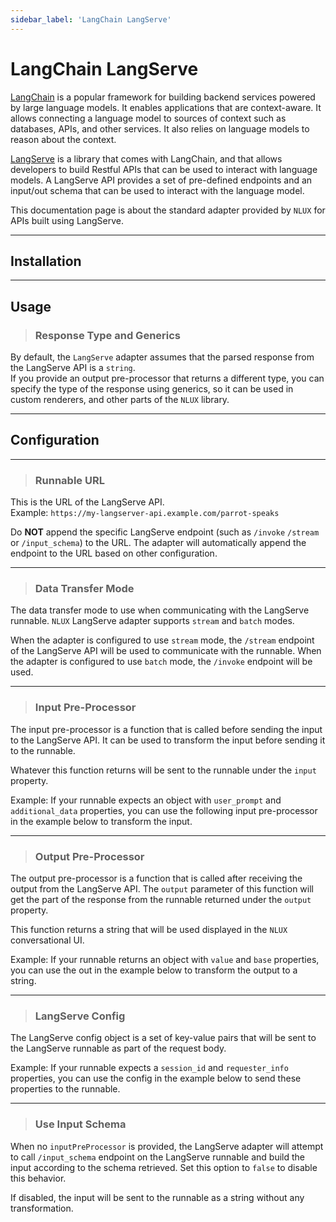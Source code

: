 ```yaml
---
sidebar_label: 'LangChain LangServe'
---
```













# LangChain LangServe

[LangChain](https://www.langchain.com/) is a popular framework for building backend services powered by large language
models. It enables applications that are context-aware. It allows connecting a language model to sources of context
such as databases, APIs, and other services. It also relies on language models to reason about the context.

[LangServe](https://www.langchain.com/langserve) is a library that comes with LangChain, and that allows developers to
build Restful APIs that can be used to interact with language models. A LangServe API provides a set of pre-defined
endpoints and an input/out schema that can be used to interact with the language model.

This documentation page is about the standard adapter provided by `NLUX` for APIs built using LangServe.

---

## Installation

<PlatformSelector reactJs={InstallationReactJs} javascript={InstallationJavaScript}/>

---

## Usage

<PlatformSelector reactJs={UsageReactJs} javascript={UsageJavaScript}/>

> ### Response Type and Generics

By default, the `LangServe` adapter assumes that the parsed response from the LangServe API is a `string`.<br />
If you provide an output pre-processor that returns a different type, you can specify the type of the response using
generics, so it can be used in custom renderers, and other parts of the `NLUX` library.

<PlatformSelector reactJs={UsageWithGenericsReactJs} javascript={UsageWithGenericsJavaScript}/>

---

## Configuration

---

> ### Runnable URL

This is the URL of the LangServe API.<br />
Example: `https://my-langserver-api.example.com/parrot-speaks`

Do **NOT** append the specific LangServe endpoint (such as `/invoke` `/stream` or `/input_schema`) to the URL.
The adapter will automatically append the endpoint to the URL based on other configuration.

<PlatformSelector reactJs={ConfigUrlReactJs} javascript={ConfigUrlJavaScript}/>

---

> ### Data Transfer Mode

The data transfer mode to use when communicating with the LangServe runnable.
`NLUX` LangServe adapter supports `stream` and `batch` modes.

When the adapter is configured to use `stream` mode, the `/stream` endpoint of the LangServe API will be used to
communicate with the runnable. When the adapter is configured to use `batch` mode, the `/invoke` endpoint will be used.

<PlatformSelector reactJs={ConfigDataTransferModeReactJs} javascript={ConfigDataTransferModeJavaScript}/>

---

> ### Input Pre-Processor

The input pre-processor is a function that is called before sending the input to the LangServe API.
It can be used to transform the input before sending it to the runnable.

Whatever this function returns will be sent to the runnable under the `input` property.

Example: If your runnable expects an object with `user_prompt` and `additional_data` properties, you can use the
following input pre-processor in the example below to transform the input.

<PlatformSelector reactJs={ConfigInputPreProcessorReactJs} javascript={ConfigInputPreProcessorJavaScript}/>

---

> ### Output Pre-Processor

The output pre-processor is a function that is called after receiving the output from the LangServe API.
The `output` parameter of this function will get the part of the response from the runnable returned
under the `output` property.

This function returns a string that will be used displayed in the `NLUX` conversational UI.

Example: If your runnable returns an object with `value` and `base` properties, you can use the out in the
example below to transform the output to a string.

<PlatformSelector reactJs={ConfigOutputPreProcessorReactJs} javascript={ConfigOutputPreProcessorJavaScript}/>

---

> ### LangServe Config

The LangServe config object is a set of key-value pairs that will be sent to the LangServe runnable as part of the
request body.

Example: If your runnable expects a `session_id` and `requester_info` properties, you can use the config in the
example below to send these properties to the runnable.

<PlatformSelector reactJs={ConfigLangServeConfigReactJs} javascript={ConfigLangServeConfigJavaScript}/>

---

> ### Use Input Schema

When no `inputPreProcessor` is provided, the LangServe adapter will attempt to call `/input_schema`
endpoint on the LangServe runnable and build the input according to the schema retrieved.
Set this option to `false` to disable this behavior.

If disabled, the input will be sent to the runnable as a string without any transformation.

<PlatformSelector reactJs={ConfigUseInputSchemaReactJs} javascript={ConfigUseInputSchemaJavaScript}/>
